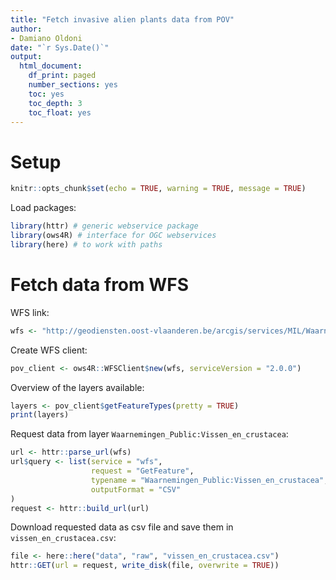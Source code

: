 ```yaml
---
title: "Fetch invasive alien plants data from POV"
author:
- Damiano Oldoni
date: "`r Sys.Date()`"
output:
  html_document:
    df_print: paged
    number_sections: yes
    toc: yes
    toc_depth: 3
    toc_float: yes
---
```


# Setup 

```r
knitr::opts_chunk$set(echo = TRUE, warning = TRUE, message = TRUE)
```

Load packages:

```r
library(httr) # generic webservice package
library(ows4R) # interface for OGC webservices
library(here) # to work with paths
```

# Fetch data from WFS

WFS link:

```r
wfs <- "http://geodiensten.oost-vlaanderen.be/arcgis/services/MIL/Waarnemingen_Public/MapServer/WFSServer"
```

Create WFS client:

```r
pov_client <- ows4R::WFSClient$new(wfs, serviceVersion = "2.0.0")
```

Overview of the layers available:

```r
layers <- pov_client$getFeatureTypes(pretty = TRUE)
print(layers)
```

Request data from layer `Waarnemingen_Public:Vissen_en_crustacea`:

```r
url <- httr::parse_url(wfs)
url$query <- list(service = "wfs",
                  request = "GetFeature",
                  typename = "Waarnemingen_Public:Vissen_en_crustacea",
                  outputFormat = "CSV"
)
request <- httr::build_url(url)
```

Download requested data as csv file and save them in `vissen_en_crustacea.csv`:

```r
file <- here::here("data", "raw", "vissen_en_crustacea.csv")
httr::GET(url = request, write_disk(file, overwrite = TRUE))
```
